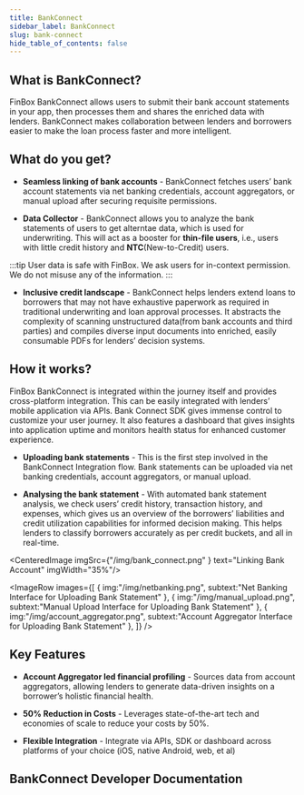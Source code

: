 ```yaml
---
title: BankConnect
sidebar_label: BankConnect
slug: bank-connect
hide_table_of_contents: false
---
```






## What is BankConnect?

FinBox BankConnect allows users to submit their bank account statements in your app, then processes them and shares the enriched data with lenders. BankConnect makes collaboration between lenders and borrowers easier to make the loan process faster and more intelligent.

## What do you get?

* **Seamless linking of bank accounts** - BankConnect fetches users’ bank account statements via net banking credentials, account aggregators, or manual upload after securing requisite permissions.

* **Data Collector** - BankConnect allows you to analyze the bank statements of users to get alterntae data, which is used for underwriting. This will act as a booster for **thin-file users**, i.e., users with little credit history and **NTC**(New-to-Credit) users.

:::tip User data is safe with FinBox.
We ask users for in-context permission. We do not misuse any of the information.
:::  

* **Inclusive credit landscape** - BankConnect helps lenders extend loans to borrowers that may not have exhaustive paperwork as required in traditional underwriting and loan approval processes. It abstracts the complexity of scanning unstructured data(from bank accounts and third parties) and compiles diverse input documents into enriched, easily consumable PDFs for lenders’ decision systems.

## How it works?

FinBox BankConnect is integrated within the journey itself and provides cross-platform integration. This can be easily integrated with lenders’ mobile application via APIs. Bank Connect SDK gives immense control to customize your user journey. It also features a dashboard that gives insights into application uptime and monitors health status for enhanced customer experience.

* **Uploading bank statements** - This is the first step involved in the BankConnect Integration flow. Bank statements can be uploaded via net banking credentials, account aggregators, or manual upload.

* **Analysing the bank statement** - With automated bank statement analysis, we check users’ credit history, transaction history, and expenses, which gives us an overview of the borrowers’ liabilities and credit utilization capabilities for informed decision making. This helps lenders to classify borrowers accurately as per credit buckets, and all in real-time.


<CenteredImage  imgSrc={"/img/bank_connect.png" } text="Linking Bank Account" imgWidth="35%"/>

<ImageRow
 images={[
     {
         img:"/img/netbanking.png",
         subtext:"Net Banking Interface for Uploading Bank Statement"
     },
     {
         img:"/img/manual_upload.png",
         subtext:"Manual Upload Interface for Uploading Bank Statement"
     },
     {
         img:"/img/account_aggregator.png",
         subtext:"Account Aggregator Interface for Uploading Bank Statement"
     },
 ]}
 />

 ## Key Features

* **Account Aggregator led financial profiling** - Sources data from account aggregators, allowing lenders to generate data-driven insights on a borrower’s holistic financial health.

* **50% Reduction in Costs** - Leverages state-of-the-art tech and economies of scale to reduce your costs by 50%.

* **Flexible Integration** - Integrate via APIs, SDK or dashboard across platforms of your choice (iOS, native Android, web, et al)



## BankConnect Developer Documentation
<br></br>

<div class="row">


<div class="col">
  <RedisCard
    title="Developer Documentation"
    img="/img/Developers_Docs.svg"
    description="Leverage device data to build advanced underwriting models"
    page="/bank-connect/"
  />
</div>

<div class="col">
<br></br>
</div></div>










